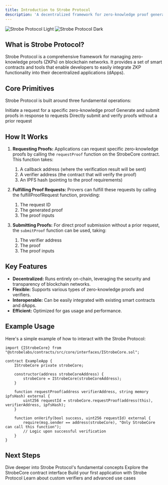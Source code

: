 ```yaml
---
title: Introduction to Strobe Protocol
description: 'A decentralized framework for zero-knowledge proof generation and verification'
---
```


<img
className="block dark:hidden"
src="/images/hero-light.svg"
alt="Strobe Protocol Light"
/>
<img
className="hidden dark:block"
src="/images/hero-dark.svg"
alt="Strobe Protocol Dark"
/>

## What is Strobe Protocol?

Strobe Protocol is a comprehensive framework for managing zero-knowledge proofs (ZKPs) on blockchain networks. It provides a set of smart contracts and tools that enable developers to easily integrate ZKP functionality into their decentralized applications (dApps).

## Core Primitives

Strobe Protocol is built around three fundamental operations:

<CardGroup cols={3}>
  <Card
    title="Requesting Proofs"
    icon="file-circle-plus"
    href="/core-concepts/requesting-proofs"
  >
    Initiate a request for a specific zero-knowledge proof
  </Card>
  <Card
    title="Fulfilling Proof Requests"
    icon="clipboard-check"
    href="/core-concepts/fulfilling-requests"
  >
    Generate and submit proofs in response to requests
  </Card>
  <Card
    title="Submitting Proofs"
    icon="paper-plane"
    href="/core-concepts/submitting-proofs"
  >
    Directly submit and verify proofs without a prior request
  </Card>
</CardGroup>

## How It Works

1. **Requesting Proofs:** Applications can request specific zero-knowledge proofs by calling the `requestProof` function on the StrobeCore contract. This function takes:
    1. A callback address (where the verification result will be sent)
    1. A verifier address (the contract that will verify the proof)
    1. An IPFS hash (pointing to the proof requirements)

2. **Fulfilling Proof Requests:** Provers can fulfill these requests by calling the fulfillProofRequest function, providing:
    1. The request ID 
    1. The generated proof
    1. The proof inputs

3. **Submitting Proofs:** For direct proof submission without a prior request, the `submitProof` function can be used, taking:
    1. The verifier address
    1. The proof
    1. The proof inputs

## Key Features

- **Decentralized:** Runs entirely on-chain, leveraging the security and transparency of blockchain networks.
- **Flexible:** Supports various types of zero-knowledge proofs and verifiers.
- **Interoperable:** Can be easily integrated with existing smart contracts and dApps.
- **Efficient:** Optimized for gas usage and performance.

## Example Usage

Here's a simple example of how to interact with the Strobe Protocol:

```solidity
import {IStrobeCore} from "@strobelabs/contracts/src/core/interfaces/IStrobeCore.sol";

contract ExampleApp {
    IStrobeCore private strobeCore;

    constructor(address strobeCoreAddress) {
        strobeCore = IStrobeCore(strobeCoreAddress);
    }

    function requestProof(address verifierAddress, string memory ipfsHash) external {
        uint256 requestId = strobeCore.requestProof(address(this), verifierAddress, ipfsHash);
    }

    function onVerify(bool success, uint256 requestId) external {
        require(msg.sender == address(strobeCore), "Only StrobeCore can call this function");
        // Logic upon successful verification
    }
}
```

## Next Steps

<CardGroup cols={2}>
  <Card
    title="Core Concepts"
    icon="book"
    href="/core-concepts/overview"
  >
    Dive deeper into Strobe Protocol's fundamental concepts
  </Card>
  <Card
    title="API Reference"
    icon="code"
    href="/api/strobe-core"
  >
    Explore the StrobeCore contract interface
  </Card>
  <Card
    title="Tutorials"
    icon="graduation-cap"
    href="/tutorials/first-app"
  >
    Build your first application with Strobe Protocol
  </Card>
  <Card
    title="Advanced Topics"
    icon="layer-group"
    href="/advanced/custom-verifiers"
  >
    Learn about custom verifiers and advanced use cases
  </Card>
</CardGroup>